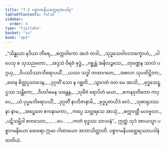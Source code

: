 ```yaml
---
title: "7.3 ပစ္စာဂမနိယတ္ထေရအပဒါန"
tableOfContents: false
sidebar:
  order: 4
type: "tipitaka"
basket: "su"
book: "ap1"
---
```



<DynamicBreadcrumb />

<Division number="13" book="ap1">

<Paragraph number="1507" type="verses" book="ap1">
_“သိန္ဓုယာ နဒိယာ တီရေ,_  
_စက္ကဝါကော အဟံ တဒါ;_  
_သုဒ္ဓသေဝါလဘက္ခောဟံ,_  
_ပါပေသု စ သုသညတော._  

</Paragraph>

</Division>
<Division number="14" book="ap1">

<Paragraph number="1508" type="verses" book="ap1">
_အဒ္ဒသံ ဝိရဇံ ဗုဒ္ဓံ,_  
_ဂစ္ဆန္တံ အနိလဉ္ဇသေ;_  
_တုဏ္ဍေန သာလံ ပဂ္ဂယှ,_  
_ဝိပဿိဿာဘိရောပယိံ._  

</Paragraph>

</Division>
<Division number="15" book="ap1">

<Paragraph number="1509" type="verses" book="ap1">
_ယဿ သဒ္ဓါ တထာဂတေ,_  
_အစလာ သုပတိဋ္ဌိတာ;_  
_တေန စိတ္တပ္ပသာဒေန,_  
_ဒုဂ္ဂတိံ သော န ဂစ္ဆတိ._  

</Paragraph>

</Division>
<Division number="16" book="ap1">

<Paragraph number="1510" type="verses" book="ap1">
_သွာဂတံ ဝတ မေ အာသိ,_  
_ဗုဒ္ဓသေဋ္ဌဿ သန္တိကေ;_  
_ဝိဟင်္ဂမေန သန္တေန,_  
_သုဗီဇံ ရောပိတံ မယာ._  

</Paragraph>

</Division>
<Division number="17" book="ap1">

<Paragraph number="1511" type="verses" book="ap1">
_ဧကနဝုတိတော ကပ္ပေ,_  
_ယံ ပုပ္ဖမဘိရောပယိံ;_  
_ဒုဂ္ဂတိံ နာဘိဇာနာမိ,_  
_ဗုဒ္ဓပူဇာယိဒံ ဖလံ._  

</Paragraph>

</Division>
<Division number="18" book="ap1">

<Paragraph number="1512" type="verses" book="ap1">
_သုစာရုဒဿနာ နာမ,_  
_အဋ္ဌေတေ ဧကနာမကာ;_  
_ကပ္ပေ သတ္တရသေ အာသုံ,_  
_စက္ကဝတ္တီ မဟဗ္ဗလာ._  

</Paragraph>

</Division>
<Division number="19" book="ap1">

<Paragraph number="1513" type="verses" book="ap1">
_ပဋိသမ္ဘိဒါ စတဿော,_  
_ …ပေ… _  
_ကတံ ဗုဒ္ဓဿ သာသနံ”._  

</Paragraph>

<Paragraph number="1514" book="ap1">
ဣတ္ထံ သုဒံ အာယသ္မာ ပစ္စာဂမနိယော ထေရော ဣမာ ဂါထာယော အဘာသိတ္ထာတိ.

</Paragraph>
</Division>

<Paragraph number="1515" type="center" book="ap1">
ပစ္စာဂမနိယတ္ထေရဿာပဒါနံ တတိယံ.
</Paragraph>